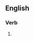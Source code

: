 {{also|décompilés|décompiles}}

==English==

===Verb===
{{head|en|verb form}}

# {{en-third-person singular of|decompile}}
